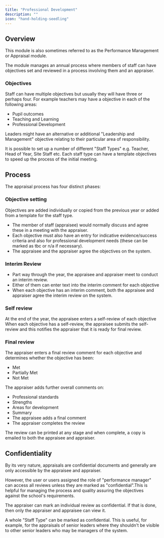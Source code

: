 ```yaml
---
title: "Professional Development"
description: ""
icon: "hand-holding-seedling"
---
```



<ModuleCards module="Professional Development" folder="performance" />

## Overview

This module is also sometimes referred to as the Performance Management or Appraisal module.

The module manages an annual process where members of staff can have objectives set and reviewed in a process involving them and an appraiser.

### Objectives

Staff can have multiple objectives but usually they will have three or perhaps four. For example teachers may have a objective in each of the following areas:

* Pupil outcomes
* Teaching and Learning
* Professional Development

Leaders might have an alternative or additional "Leadership and Management" objective relating to their particular area of responsibility.

<Tip>
    It is possible to set up a number of different "Staff Types" e.g. Teacher, Head of Year, Site Staff etc. Each staff
    type can have a template objectives to speed up the process of the initial meeting.
</Tip>

## Process

The appraisal process has four distinct phases:

### Objective setting

Objectives are added individually or copied from the previous year or added from a template for the staff type.

* The member of staff (appraisee) would normally discuss and agree these in a meeting with the appraiser.
* Each objective must also have an entry for indicative evidence/success criteria and also for professional development needs (these can be marked as tbc or n/a if necessary).
* The appraisee and the appraiser agree the objectives on the system.

### Interim Review

* Part way through the year, the appraisee and appraiser meet to conduct an interim review.
* Either of them can enter text into the interim comment for each objective
* When each objective has an interim comment, both the appraisee and appraiser agree the interim review on the system.

### Self review
At the end of the year, the appraisee enters a self-review of each objective
When each objective has a self-review, the appraisee submits the self-review and this notifies the appraiser that it is ready for final review.

### Final review

The appraiser enters a final review comment for each objective and determines whether the objective has been:

* Met
* Partially Met
* Not Met

The appraiser adds further overall comments on:

* Professional standards
* Strengths
* Areas for development
* Summary
* The appraisee adds a final comment
* The appraiser completes the review

<Tip>
    The review can be printed at any stage and when complete, a copy is emailed to both the appraisee and appraiser.
</Tip>

## Confidentiality

By its very nature, appraisals are confidential documents and generally are only accessible by the appraisee and
appraiser.

However, the user or users assigned the role of "performance manager" can access all reviews unless they are marked as
"confidential".This is helpful for managing the process and quality assuring the objectives against the
school's requirements.

The appraiser can mark an individual review as confidential. If that is done, then only the appraiser and
appraisee can view it.

A whole "Staff Type" can be marked as confidential. This is useful, for example, for the appraisals of senior leaders
where they shouldn't be visible to other senior leaders who may be managers of the system.

